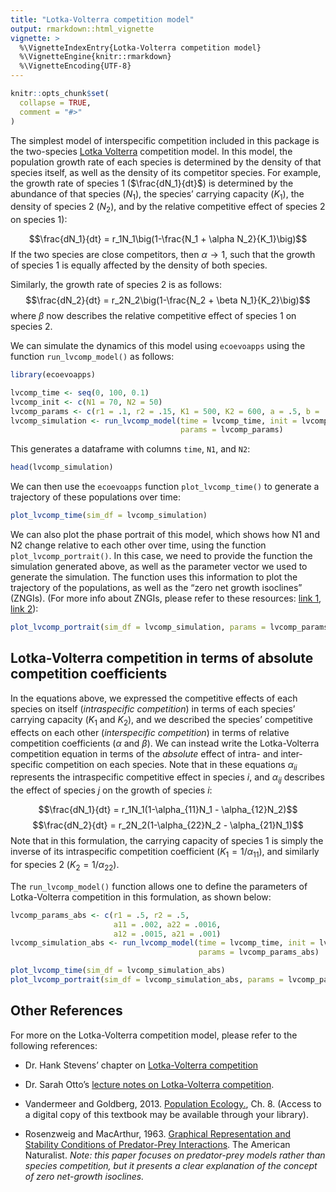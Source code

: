 ```yaml
---
title: "Lotka-Volterra competition model"
output: rmarkdown::html_vignette
vignette: >
  %\VignetteIndexEntry{Lotka-Volterra competition model}
  %\VignetteEngine{knitr::rmarkdown}
  %\VignetteEncoding{UTF-8}
---
```

```r
knitr::opts_chunk$set(
  collapse = TRUE,
  comment = "#>"
)
```



The simplest model of interspecific competition included in this package is the two-species [Lotka Volterra](https://hankstevens.github.io/Primer-of-Ecology/competition.html#lotka-volterra-interspecific-competition) competition model. In this model, the population growth rate of each species is determined by the density of that species itself, as well as the density of its competitor species. For example, the growth rate of species $1$ ($\frac{dN_1}{dt}$) is determined by the abundance of that species ($N_1$), the species' carrying capacity ($K_1$), the density of species 2 ($N_2$), and by the relative competitive effect of species $2$ on species $1$):

$$\frac{dN_1}{dt} = r_1N_1\big(1-\frac{N_1 + \alpha N_2}{K_1}\big)$$
If the two species are close competitors, then $\alpha \to 1$, such that the growth of species $1$ is equally affected by the density of both species.

Similarly, the growth rate of species $2$ is as follows: 
$$\frac{dN_2}{dt} = r_2N_2\big(1-\frac{N_2 + \beta N_1}{K_2}\big)$$
where $\beta$ now describes the relative competitive effect of species $1$ on species $2$.

We can simulate the dynamics of this model using `ecoevoapps` using the function `run_lvcomp_model()` as follows: 

```r
library(ecoevoapps)

lvcomp_time <- seq(0, 100, 0.1)
lvcomp_init <- c(N1 = 70, N2 = 50)
lvcomp_params <- c(r1 = .1, r2 = .15, K1 = 500, K2 = 600, a = .5, b = .5)
lvcomp_simulation <- run_lvcomp_model(time = lvcomp_time, init = lvcomp_init, 
                                      params = lvcomp_params)
```
This generates a dataframe with columns `time`, `N1`, and `N2`:

```r
head(lvcomp_simulation)
```

We can then use the `ecoevoapps` function `plot_lvcomp_time()` to generate a trajectory of these populations over time:

```r
plot_lvcomp_time(sim_df = lvcomp_simulation)
```

We can also plot the phase portrait of this model, which shows how N1 and N2 change relative to each other over time, using the function `plot_lvcomp_portrait()`. In this case, we need to provide the function the simulation generated above, as well as the parameter vector we used to generate the simulation. The function uses this information to plot the trajectory of the populations, as well as the "zero net growth isoclines" (ZNGIs). (For more info about ZNGIs, please refer to these resources: [link 1](https://www.youtube.com/watch?v=obasfCufOr0), [link 2](https://hankstevens.github.io/Primer-of-Ecology/competition.html#isoclines)):

```r
plot_lvcomp_portrait(sim_df = lvcomp_simulation, params = lvcomp_params)

```

## Lotka-Volterra competition in terms of absolute competition coefficients

In the equations above, we expressed the competitive effects of each species on itself (*intraspecific competition*) in terms of each species' carrying capacity ($K_1$ and $K_2$), and we described the species' competitive effects on each other (*interspecific competition*) in terms of relative competition coefficients ($\alpha$ and $\beta$). We can instead write the Lotka-Volterra competition equation in terms of the *absolute* effect of intra- and inter-specific competition on each species. Note that in these equations $\alpha_{ii}$ represents the intraspecific competitive effect in species $i$, and $\alpha_{ij}$ describes the effect of species $j$ on the growth of species $i$:

$$\frac{dN_1}{dt} = r_1N_1(1-\alpha_{11}N_1 - \alpha_{12}N_2)$$
$$\frac{dN_2}{dt} = r_2N_2(1-\alpha_{22}N_2 - \alpha_{21}N_1)$$
Note that in this formulation, the carrying capacity of species 1 is simply the inverse of its intraspecific competition coefficient ($K_1 = 1/{\alpha_{11}}$), and similarly for species 2 ($K_2 = 1/{\alpha_{22}}$).

The `run_lvcomp_model()` function allows one to define the parameters of Lotka-Volterra competition in this formulation, as shown below: 

```r
lvcomp_params_abs <- c(r1 = .5, r2 = .5, 
                       a11 = .002, a22 = .0016, 
                       a12 = .0015, a21 = .001)
lvcomp_simulation_abs <- run_lvcomp_model(time = lvcomp_time, init = lvcomp_init, 
                                          params = lvcomp_params_abs)

plot_lvcomp_time(sim_df = lvcomp_simulation_abs)
plot_lvcomp_portrait(sim_df = lvcomp_simulation_abs, params = lvcomp_params_abs)
```


## Other References 

For more on the Lotka-Volterra competition model, please refer to the following references:

- Dr. Hank Stevens' chapter on [Lotka-Volterra competition](https://hankstevens.github.io/Primer-of-Ecology/competition.html#lotka-volterra-interspecific-competition)

- Dr. Sarah Otto's [lecture notes on Lotka-Volterra competition](https://www.zoology.ubc.ca/~bio301/Bio301/Lectures/Lecture19/Overheads.html).

- Vandermeer and Goldberg, 2013. [Population Ecology.](https://press.princeton.edu/books/paperback/9780691160313/population-ecology), Ch. 8. (Access to a digital copy of this textbook may be available through your library). 

- Rosenzweig and MacArthur, 1963. [Graphical Representation and Stability Conditions of Predator-Prey Interactions](https://www.jstor.org/stable/2458702?seq=1). The American Naturalist. *Note: this paper focuses on predator-prey models rather than species competition, but it presents a clear explanation of the concept of zero net-growth isoclines.*

